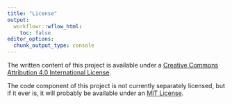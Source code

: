 ```yaml
---
title: "License"
output:
  workflowr::wflow_html:
    toc: false
editor_options:
  chunk_output_type: console
---
```


The written content of this project is available under a [Creative Commons Attribution 4.0 International License](https://creativecommons.org/licenses/by/4.0/).

The code component of this project is not currently separately licensed,
but if it ever is, it will probably be available under an [MIT License](https://choosealicense.com/licenses/mit/).
